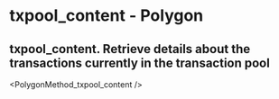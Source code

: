 # txpool_content  - Polygon

## txpool_content. Retrieve details about the transactions currently in the transaction pool


<PolygonMethod_txpool_content />
